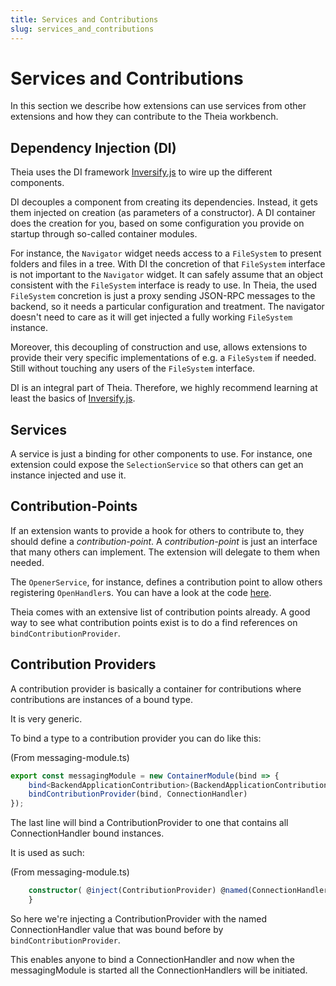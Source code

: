 ```yaml
---
title: Services and Contributions
slug: services_and_contributions
---
```


# Services and Contributions

In this section we describe how extensions can use services from other extensions
and how they can contribute to the Theia workbench.

## Dependency Injection (DI)

Theia uses the DI framework [Inversify.js](http://inversify.io/) to wire up the
different components.

DI decouples a component from creating its dependencies. Instead, it gets them
injected on creation (as parameters of a constructor). A DI container does the
creation for you, based on some configuration you provide on startup through
so-called container modules.

For instance, the `Navigator` widget needs access to a `FileSystem` to present
folders and files in a tree. With DI the concretion of that `FileSystem`
interface is not important to the `Navigator` widget. It can safely assume that
an object consistent with the `FileSystem` interface is ready to use. In Theia,
the used `FileSystem` concretion is just a proxy sending JSON-RPC messages to
the backend, so it needs a particular configuration and treatment. The
navigator doesn't need to care as it will get injected a fully working
`FileSystem` instance.

Moreover, this decoupling of construction and use, allows extensions to provide
their very specific implementations of e.g. a `FileSystem` if needed. Still
without touching any users of the `FileSystem` interface.

DI is an integral part of Theia. Therefore, we highly recommend learning at
least the basics of [Inversify.js](http://inversify.io/).

## Services

A service is just a binding for other components to use. For instance, one
extension could expose the `SelectionService` so that others can get an
instance injected and use it.

## Contribution-Points

If an extension wants to provide a hook for others to contribute to, they
should define a _contribution-point_. A _contribution-point_ is just an
interface that many others can implement. The extension will delegate to them
when needed.

The `OpenerService`, for instance, defines a contribution point to allow others
registering `OpenHandler`s. You can have a look at the code
[here](https://github.com/theia-ide/theia/blob/master/packages/core/src/browser/opener-service.ts).

Theia comes with an extensive list of contribution points already. A good way
to see what contribution points exist is to do a find references on
`bindContributionProvider`.

## Contribution Providers

A contribution provider is basically a container for contributions where
contributions are instances of a bound type.

It is very generic.

To bind a type to a contribution provider you can do like this:

(From messaging-module.ts)

``` typescript
export const messagingModule = new ContainerModule(bind => {
    bind<BackendApplicationContribution>(BackendApplicationContribution).to(MessagingContribution);
    bindContributionProvider(bind, ConnectionHandler)
});
```
The last line will bind a ContributionProvider to one that contains all
ConnectionHandler bound instances.


It is used as such:

(From messaging-module.ts)

``` typescript
    constructor( @inject(ContributionProvider) @named(ConnectionHandler) protected readonly handlers: ContributionProvider<ConnectionHandler>) {
    }

```

So here we're injecting a ContributionProvider with the named
ConnectionHandler value that was bound before by `bindContributionProvider`.

This enables anyone to bind a ConnectionHandler and now when the
messagingModule is started all the ConnectionHandlers will be initiated.